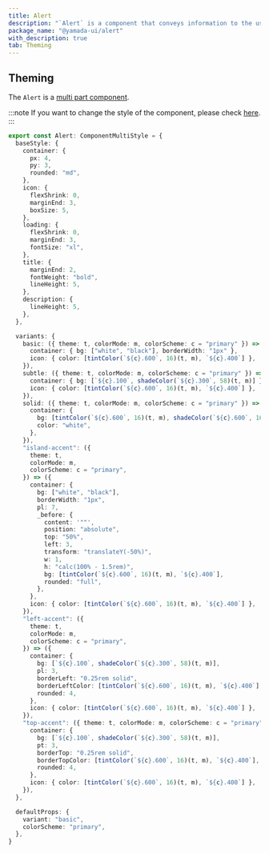 ```yaml
---
title: Alert
description: "`Alert` is a component that conveys information to the user."
package_name: "@yamada-ui/alert"
with_description: true
tab: Theming
---
```


## Theming

The `Alert` is a [multi part component](/styled-system/theming/component-style#multi-part-component).

:::note
If you want to change the style of the component, please check [here](/styled-system/theming/customize-theme#changing-the-style-of-components).
:::

```ts
export const Alert: ComponentMultiStyle = {
  baseStyle: {
    container: {
      px: 4,
      py: 3,
      rounded: "md",
    },
    icon: {
      flexShrink: 0,
      marginEnd: 3,
      boxSize: 5,
    },
    loading: {
      flexShrink: 0,
      marginEnd: 3,
      fontSize: "xl",
    },
    title: {
      marginEnd: 2,
      fontWeight: "bold",
      lineHeight: 5,
    },
    description: {
      lineHeight: 5,
    },
  },

  variants: {
    basic: ({ theme: t, colorMode: m, colorScheme: c = "primary" }) => ({
      container: { bg: ["white", "black"], borderWidth: "1px" },
      icon: { color: [tintColor(`${c}.600`, 16)(t, m), `${c}.400`] },
    }),
    subtle: ({ theme: t, colorMode: m, colorScheme: c = "primary" }) => ({
      container: { bg: [`${c}.100`, shadeColor(`${c}.300`, 58)(t, m)] },
      icon: { color: [tintColor(`${c}.600`, 16)(t, m), `${c}.400`] },
    }),
    solid: ({ theme: t, colorMode: m, colorScheme: c = "primary" }) => ({
      container: {
        bg: [tintColor(`${c}.600`, 16)(t, m), shadeColor(`${c}.600`, 16)(t, m)],
        color: "white",
      },
    }),
    "island-accent": ({
      theme: t,
      colorMode: m,
      colorScheme: c = "primary",
    }) => ({
      container: {
        bg: ["white", "black"],
        borderWidth: "1px",
        pl: 7,
        _before: {
          content: '""',
          position: "absolute",
          top: "50%",
          left: 3,
          transform: "translateY(-50%)",
          w: 1,
          h: "calc(100% - 1.5rem)",
          bg: [tintColor(`${c}.600`, 16)(t, m), `${c}.400`],
          rounded: "full",
        },
      },
      icon: { color: [tintColor(`${c}.600`, 16)(t, m), `${c}.400`] },
    }),
    "left-accent": ({
      theme: t,
      colorMode: m,
      colorScheme: c = "primary",
    }) => ({
      container: {
        bg: [`${c}.100`, shadeColor(`${c}.300`, 58)(t, m)],
        pl: 3,
        borderLeft: "0.25rem solid",
        borderLeftColor: [tintColor(`${c}.600`, 16)(t, m), `${c}.400`],
        rounded: 4,
      },
      icon: { color: [tintColor(`${c}.600`, 16)(t, m), `${c}.400`] },
    }),
    "top-accent": ({ theme: t, colorMode: m, colorScheme: c = "primary" }) => ({
      container: {
        bg: [`${c}.100`, shadeColor(`${c}.300`, 58)(t, m)],
        pt: 3,
        borderTop: "0.25rem solid",
        borderTopColor: [tintColor(`${c}.600`, 16)(t, m), `${c}.400`],
        rounded: 4,
      },
      icon: { color: [tintColor(`${c}.600`, 16)(t, m), `${c}.400`] },
    }),
  },

  defaultProps: {
    variant: "basic",
    colorScheme: "primary",
  },
}
```
